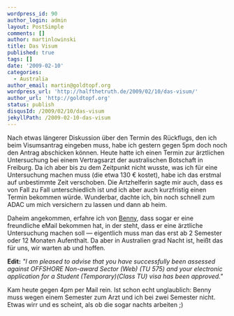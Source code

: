 ```yaml
---
wordpress_id: 90
author_login: admin
layout: PostSimple
comments: []
author: martinlowinski
title: Das Visum
published: true
tags: []
date: '2009-02-10'
categories:
  - Australia
author_email: martin@goldtopf.org
wordpress_url: 'http://halfthetruth.de/2009/02/10/das-visum/'
author_url: 'http://goldtopf.org'
status: publish
disqusId: /2009/02/10/das-visum
jekyllPath: /2009-02-10-das-visum
---
```


Nach etwas l&auml;ngerer Diskussion &uuml;ber den Termin des R&uuml;ckflugs, den ich beim Visumsantrag eingeben muss, habe ich gestern gegen 5pm doch noch den Antrag abschicken k&ouml;nnen. Heute hatte ich einen Termin zur &auml;rztlichen Untersuchung bei einem Vertragsarzt der australischen Botschaft in Freiburg. Da ich aber bis zu dem Zeitpunkt nicht wusste, was ich f&uuml;r eine Untersuchung machen muss (die etwa 130 &euro; kostet), habe ich das erstmal auf unbestimmte Zeit verschoben. Die Artzhelferin sagte mir auch, dass es von Fall zu Fall unterschiedlich ist und ich aber auch kurzfristig einen Termin bekommen w&uuml;rde. Wunderbar, dachte ich, bin noch schnell zum ADAC um mich versichern zu lassen und dann ab heim.

Daheim angekommen, erfahre ich von <a href="http://huben.hu.funpic.de/wordpress/">Benny</a>, dass sogar er eine freundliche eMail bekommen hat, in der steht, dass er eine &auml;rztliche Untersuchung machen soll &mdash; eigentlich muss man das erst ab 2 Semester oder 12 Monaten Aufenthalt. Da aber in Australien grad Nacht ist, hei&szlig;t das f&uuml;r uns, wir warten ab und hoffen.

<strong>Edit:</strong>
<cite>
  "I am pleased to advise that you have successfully been assessed against OFFSHORE Non-award Sector
  (Web) (TU 575) and your electronic application for a Student (Temporary)(Class TU) visa has been
  approved."
</cite>

Kam heute gegen 4pm per Mail rein. Ist schon echt unglaublich: Benny muss wegen einem Semester zum Arzt und ich bei zwei Semester nicht. Etwas wirr und es scheint, als ob die sogar nachts arbeiten ;)
